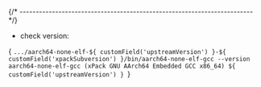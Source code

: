 


{/* ------------------------------------------------------------------------ */}

- check version:

<CodeBlock language="sh"> {
`.../aarch64-none-elf-${ customField('upstreamVersion') }-${ customField('xpackSubversion') }/bin/aarch64-none-elf-gcc --version
aarch64-none-elf-gcc (xPack GNU AArch64 Embedded GCC x86_64) ${ customField('upstreamVersion') }
`} </CodeBlock>
